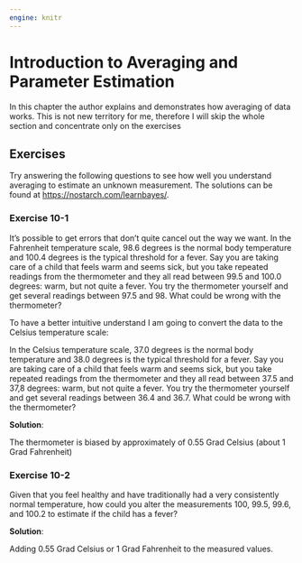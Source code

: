 ```yaml
---
engine: knitr
---
```


# Introduction to Averaging and Parameter Estimation {#sec-chap-10}

In this chapter the author explains and demonstrates how averaging of data works. This is not new territory for me, therefore I will skip the whole section and concentrate only on the exercises

## Exercises

Try answering the following questions to see how well you understand averaging to estimate an unknown measurement. The solutions can be found at [https://nostarch.com/learnbayes/](https://nostarch.com/learnbayes/).


### Exercise 10-1

It’s possible to get errors that don’t quite cancel out the way we want. In the Fahrenheit temperature scale, 98.6 degrees is the normal body temperature and 100.4 degrees is the typical threshold for a fever. Say you are taking care of a child that feels warm and seems sick, but you take repeated readings from the thermometer and they all read between 99.5 and 100.0 degrees: warm, but not quite a fever. You try the thermometer yourself and get several readings between 97.5 and 98. What could be wrong with the thermometer?

To have a better intuitive understand I am going to convert the data to the Celsius temperature scale:

In the Celsius temperature scale, 37.0 degrees is the normal body temperature and 38.0 degrees is the typical threshold for a fever. Say you are taking care of a child that feels warm and seems sick, but you take repeated readings from the thermometer and they all read between 37.5 and 37,8 degrees: warm, but not quite a fever. You try the thermometer yourself and get several readings between 36.4 and 36.7. What could be wrong with the thermometer?

**Solution**:

The thermometer is biased by approximately of 0.55 Grad Celsius (about 1 Grad Fahrenheit)

### Exercise 10-2

Given that you feel healthy and have traditionally had a very consistently normal temperature, how could you alter the measurements 100, 99.5, 99.6, and 100.2 to estimate if the child has a fever?

**Solution**:

Adding 0.55 Grad Celsius or 1 Grad Fahrenheit to the measured values.



